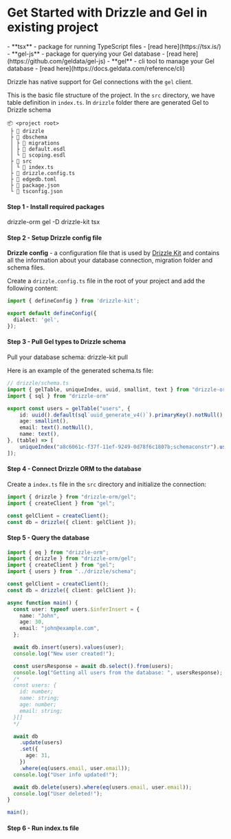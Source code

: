 
<Breadcrumbs/>

# Get Started with Drizzle and Gel in existing project

<Prerequisites>
  - **tsx** - package for running TypeScript files - [read here](https://tsx.is/)
  - **gel-js** - package for querying your Gel database - [read here](https://github.com/geldata/gel-js)
  - **gel** - cli tool to manage your Gel database - [read here](https://docs.geldata.com/reference/cli)
</Prerequisites>

Drizzle has native support for Gel connections with the `gel` client.

This is the basic file structure of the project. In the `src` directory, we have table definition in `index.ts`. In `drizzle` folder there are generated Gel to Drizzle schema

```plaintext
📦 <project root>
 ├ 📂 drizzle
 ├ 📂 dbschema
 │ ├ 📂 migrations
 │ ├ 📜 default.esdl
 │ └ 📜 scoping.esdl
 ├ 📂 src
 │ └ 📜 index.ts
 ├ 📜 drizzle.config.ts
 ├ 📜 edgedb.toml
 ├ 📜 package.json
 └ 📜 tsconfig.json
```

#### Step 1 - Install required packages
<Npm>
  drizzle-orm gel
  -D drizzle-kit tsx
</Npm>

#### Step 2 - Setup Drizzle config file

**Drizzle config** - a configuration file that is used by [Drizzle Kit](/docs/kit-overview) and contains all the information about your database connection, migration folder and schema files.

Create a `drizzle.config.ts` file in the root of your project and add the following content:

```typescript copy filename="drizzle.config.ts"
import { defineConfig } from 'drizzle-kit';

export default defineConfig({
  dialect: 'gel',
});
```

#### Step 3 - Pull Gel types to Drizzle schema

Pull your database schema:
<Npx>
drizzle-kit pull
</Npx>

Here is an example of the generated schema.ts file:

```ts
// drizzle/schema.ts
import { gelTable, uniqueIndex, uuid, smallint, text } from "drizzle-orm/gel-core"
import { sql } from "drizzle-orm"

export const users = gelTable("users", {
	id: uuid().default(sql`uuid_generate_v4()`).primaryKey().notNull(),
	age: smallint(),
	email: text().notNull(),
	name: text(),
}, (table) => [
	uniqueIndex("a8c6061c-f37f-11ef-9249-0d78f6c1807b;schemaconstr").using("btree", table.id.asc().nullsLast().op("uuid_ops")),
]);
```

#### Step 4 - Connect Drizzle ORM to the database

Create a `index.ts` file in the `src` directory and initialize the connection:

```typescript copy filename="src/index.ts"
import { drizzle } from "drizzle-orm/gel";
import { createClient } from "gel";

const gelClient = createClient();
const db = drizzle({ client: gelClient });
```

#### Step 5 - Query the database

```typescript copy filename="src/index.ts"
import { eq } from "drizzle-orm";
import { drizzle } from "drizzle-orm/gel";
import { createClient } from "gel";
import { users } from "../drizzle/schema";

const gelClient = createClient();
const db = drizzle({ client: gelClient });

async function main() {
  const user: typeof users.$inferInsert = {
    name: "John",
    age: 30,
    email: "john@example.com",
  };

  await db.insert(users).values(user);
  console.log("New user created!");

  const usersResponse = await db.select().from(users);
  console.log("Getting all users from the database: ", usersResponse);
  /*
  const users: {
    id: number;
    name: string;
    age: number;
    email: string;
  }[]
  */

  await db
    .update(users)
    .set({
      age: 31,
    })
    .where(eq(users.email, user.email));
  console.log("User info updated!");

  await db.delete(users).where(eq(users.email, user.email));
  console.log("User deleted!");
}

main();
```

#### Step 6 - Run index.ts file

<RunFile/>